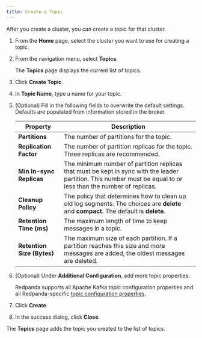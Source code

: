 ```yaml
---
title: Create a Topic
---
```


<head>
    <meta name="title" content="Create a Topic | Redpanda Docs"/>
    <meta name="description" content="Create a topic for your cluster."/>
    <link rel="canonical" href="https://docs.redpanda.com/docs/deploy/deployment-option/cloud/create-topic/" />
</head>

After you create a cluster, you can create a topic for that cluster.

1. From the **Home** page, select the cluster you want to use for creating a topic.
2. From the navigation menu, select **Topics**.

    The **Topics** page displays the current list of topics.
3. Click **Create Topic**.
4. In **Topic Name**, type a name for your topic.
5. (Optional) Fill in the following fields to overwrite the default settings. Defaults are populated from information stored in the broker.

    | Property | Description |
    | ------ | --------- |
    | **Partitions** | The number of partitions for the topic. |
    | **Replication Factor** | The number of partition replicas for the topic. Three replicas are recommended. |
    | **Min In-sync Replicas** | The minimum number of partition replicas that must be kept in sync with the leader partition. This number must be equal to or less than the number of replicas. |
    | **Cleanup Policy** | The policy that determines how to clean up old log segments. The choices are **delete** and **compact**. The default is **delete**. |
    | **Retention Time (ms)** | The maximum length of time to keep messages in a topic. |
    | **Retention Size (Bytes)** | The maximum size of each partition. If a partition reaches this size and more messages are added, the oldest messages are deleted. |
6. (Optional) Under **Additional Configuration**, add more topic properties.

    Redpanda supports all Apache Kafka topic configuration properties and all Redpanda-specific [topic configuration properties](../../../../reference/cluster-properties/#topic-and-partition-properties).
7. Click **Create**.
8. In the success dialog, click **Close**.

The **Topics** page adds the topic you created to the list of topics.

